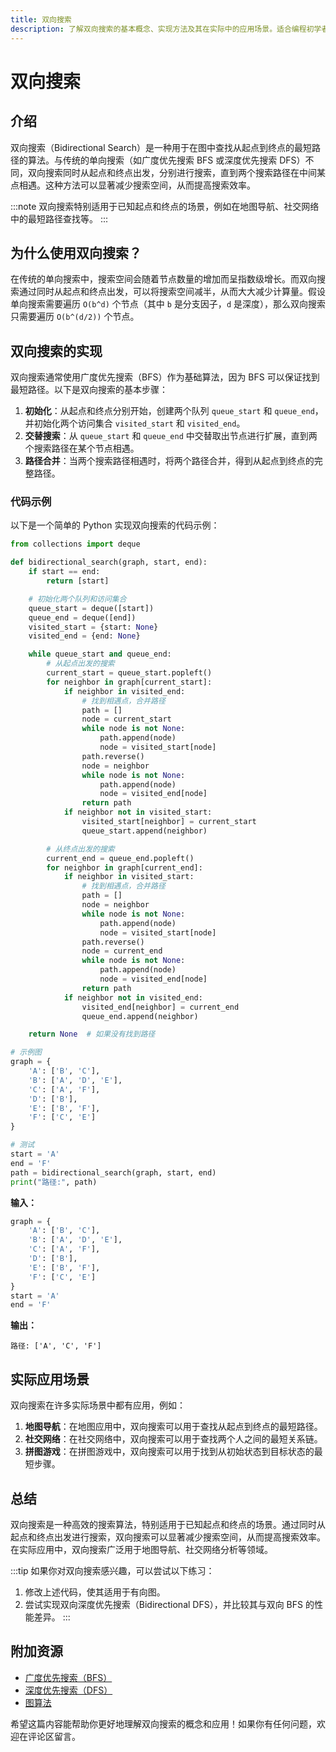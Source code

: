 ```yaml
---
title: 双向搜索
description: 了解双向搜索的基本概念、实现方法及其在实际中的应用场景。适合编程初学者学习。
---
```


# 双向搜索

## 介绍

双向搜索（Bidirectional Search）是一种用于在图中查找从起点到终点的最短路径的算法。与传统的单向搜索（如广度优先搜索 BFS 或深度优先搜索 DFS）不同，双向搜索同时从起点和终点出发，分别进行搜索，直到两个搜索路径在中间某点相遇。这种方法可以显著减少搜索空间，从而提高搜索效率。

:::note
双向搜索特别适用于已知起点和终点的场景，例如在地图导航、社交网络中的最短路径查找等。
:::

## 为什么使用双向搜索？

在传统的单向搜索中，搜索空间会随着节点数量的增加而呈指数级增长。而双向搜索通过同时从起点和终点出发，可以将搜索空间减半，从而大大减少计算量。假设单向搜索需要遍历 `O(b^d)` 个节点（其中 `b` 是分支因子，`d` 是深度），那么双向搜索只需要遍历 `O(b^(d/2))` 个节点。

## 双向搜索的实现

双向搜索通常使用广度优先搜索（BFS）作为基础算法，因为 BFS 可以保证找到最短路径。以下是双向搜索的基本步骤：

1. **初始化**：从起点和终点分别开始，创建两个队列 `queue_start` 和 `queue_end`，并初始化两个访问集合 `visited_start` 和 `visited_end`。
2. **交替搜索**：从 `queue_start` 和 `queue_end` 中交替取出节点进行扩展，直到两个搜索路径在某个节点相遇。
3. **路径合并**：当两个搜索路径相遇时，将两个路径合并，得到从起点到终点的完整路径。

### 代码示例

以下是一个简单的 Python 实现双向搜索的代码示例：

```python
from collections import deque

def bidirectional_search(graph, start, end):
    if start == end:
        return [start]

    # 初始化两个队列和访问集合
    queue_start = deque([start])
    queue_end = deque([end])
    visited_start = {start: None}
    visited_end = {end: None}

    while queue_start and queue_end:
        # 从起点出发的搜索
        current_start = queue_start.popleft()
        for neighbor in graph[current_start]:
            if neighbor in visited_end:
                # 找到相遇点，合并路径
                path = []
                node = current_start
                while node is not None:
                    path.append(node)
                    node = visited_start[node]
                path.reverse()
                node = neighbor
                while node is not None:
                    path.append(node)
                    node = visited_end[node]
                return path
            if neighbor not in visited_start:
                visited_start[neighbor] = current_start
                queue_start.append(neighbor)

        # 从终点出发的搜索
        current_end = queue_end.popleft()
        for neighbor in graph[current_end]:
            if neighbor in visited_start:
                # 找到相遇点，合并路径
                path = []
                node = neighbor
                while node is not None:
                    path.append(node)
                    node = visited_start[node]
                path.reverse()
                node = current_end
                while node is not None:
                    path.append(node)
                    node = visited_end[node]
                return path
            if neighbor not in visited_end:
                visited_end[neighbor] = current_end
                queue_end.append(neighbor)

    return None  # 如果没有找到路径

# 示例图
graph = {
    'A': ['B', 'C'],
    'B': ['A', 'D', 'E'],
    'C': ['A', 'F'],
    'D': ['B'],
    'E': ['B', 'F'],
    'F': ['C', 'E']
}

# 测试
start = 'A'
end = 'F'
path = bidirectional_search(graph, start, end)
print("路径:", path)
```

**输入：**
```python
graph = {
    'A': ['B', 'C'],
    'B': ['A', 'D', 'E'],
    'C': ['A', 'F'],
    'D': ['B'],
    'E': ['B', 'F'],
    'F': ['C', 'E']
}
start = 'A'
end = 'F'
```

**输出：**
```
路径: ['A', 'C', 'F']
```

## 实际应用场景

双向搜索在许多实际场景中都有应用，例如：

1. **地图导航**：在地图应用中，双向搜索可以用于查找从起点到终点的最短路径。
2. **社交网络**：在社交网络中，双向搜索可以用于查找两个人之间的最短关系链。
3. **拼图游戏**：在拼图游戏中，双向搜索可以用于找到从初始状态到目标状态的最短步骤。

## 总结

双向搜索是一种高效的搜索算法，特别适用于已知起点和终点的场景。通过同时从起点和终点出发进行搜索，双向搜索可以显著减少搜索空间，从而提高搜索效率。在实际应用中，双向搜索广泛用于地图导航、社交网络分析等领域。

:::tip
如果你对双向搜索感兴趣，可以尝试以下练习：
1. 修改上述代码，使其适用于有向图。
2. 尝试实现双向深度优先搜索（Bidirectional DFS），并比较其与双向 BFS 的性能差异。
:::

## 附加资源

- [广度优先搜索（BFS）](https://en.wikipedia.org/wiki/Breadth-first_search)
- [深度优先搜索（DFS）](https://en.wikipedia.org/wiki/Depth-first_search)
- [图算法](https://en.wikipedia.org/wiki/Graph_traversal)

希望这篇内容能帮助你更好地理解双向搜索的概念和应用！如果你有任何问题，欢迎在评论区留言。